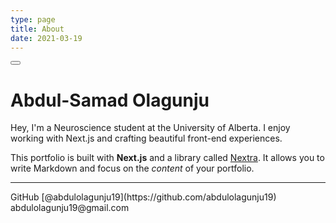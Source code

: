 ```yaml
---
type: page
title: About
date: 2021-03-19
---
```

<button class="dark-mode-button top-dark-mode-button" aria-label="dark mode toggle">
    <span aria-hidden="true" class="dark-toggle">
        <span class="DTspan"></span>
    </span>
</button>

# Abdul-Samad Olagunju
Hey, I'm a Neuroscience student at the University of Alberta. I enjoy working with Next.js and crafting beautiful front-end experiences.

This portfolio is built with **Next.js** and a library called [Nextra](https://nextra.vercel.app/). It allows you to write Markdown and focus on the _content_ of your portfolio.


---

<div>
  GitHub [@abdulolagunju19](https://github.com/abdulolagunju19)
  <br />
  abdulolagunju19@gmail.com
</div>
